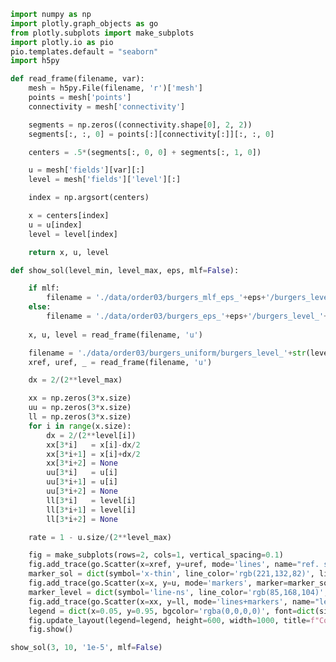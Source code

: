 ```python
import numpy as np
import plotly.graph_objects as go
from plotly.subplots import make_subplots
import plotly.io as pio
pio.templates.default = "seaborn"
import h5py

def read_frame(filename, var):
    mesh = h5py.File(filename, 'r')['mesh']
    points = mesh['points']
    connectivity = mesh['connectivity']

    segments = np.zeros((connectivity.shape[0], 2, 2))
    segments[:, :, 0] = points[:][connectivity[:]][:, :, 0]

    centers = .5*(segments[:, 0, 0] + segments[:, 1, 0])

    u = mesh['fields'][var][:]
    level = mesh['fields']['level'][:]

    index = np.argsort(centers)

    x = centers[index]
    u = u[index]
    level = level[index]

    return x, u, level

def show_sol(level_min, level_max, eps, mlf=False):

    if mlf:
        filename = './data/order03/burgers_mlf_eps_'+eps+'/burgers_level_'+str(level_min)+'_'+str(level_max)+'.h5'
    else:
        filename = './data/order03/burgers_eps_'+eps+'/burgers_level_'+str(level_min)+'_'+str(level_max)+'.h5'
        
    x, u, level = read_frame(filename, 'u')

    filename = './data/order03/burgers_uniform/burgers_level_'+str(level_max)+'_'+str(level_max)+'.h5'
    xref, uref, _ = read_frame(filename, 'u')

    dx = 2/(2**level_max)

    xx = np.zeros(3*x.size)
    uu = np.zeros(3*x.size) 
    ll = np.zeros(3*x.size) 
    for i in range(x.size):
        dx = 2/(2**level[i])
        xx[3*i]   = x[i]-dx/2
        xx[3*i+1] = x[i]+dx/2
        xx[3*i+2] = None
        uu[3*i]   = u[i]
        uu[3*i+1] = u[i]
        uu[3*i+2] = None
        ll[3*i]   = level[i]
        ll[3*i+1] = level[i]
        ll[3*i+2] = None

    rate = 1 - u.size/(2**level_max)

    fig = make_subplots(rows=2, cols=1, vertical_spacing=0.1)
    fig.add_trace(go.Scatter(x=xref, y=uref, mode='lines', name="ref. sol."), row=1, col=1)
    marker_sol = dict(symbol='x-thin', line_color='rgb(221,132,82)', line_width=1, size=5) 
    fig.add_trace(go.Scatter(x=x, y=u, mode='markers', marker=marker_sol, name="sol"), row=1, col=1)
    marker_level = dict(symbol='line-ns', line_color='rgb(85,168,104)', line_width=1, size=5) 
    fig.add_trace(go.Scatter(x=xx, y=ll, mode='lines+markers', name="level", marker=marker_level), row=2, col=1)
    legend = dict(x=0.05, y=0.95, bgcolor='rgba(0,0,0,0)', font=dict(size=14))
    fig.update_layout(legend=legend, height=600, width=1000, title=f"Compression rate = {rate}, eps = {eps}, Tf=0.6, min level={level_min}, max level={level_max}")
    fig.show()

show_sol(3, 10, '1e-5', mlf=False)
```